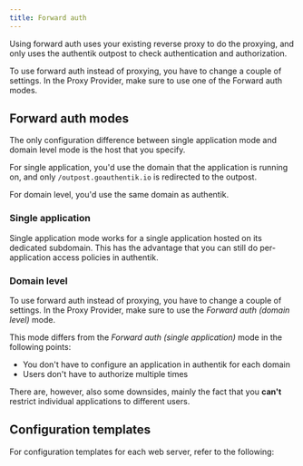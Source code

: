 ```yaml
---
title: Forward auth
---
```


Using forward auth uses your existing reverse proxy to do the proxying, and only uses the authentik outpost to check authentication and authorization.

To use forward auth instead of proxying, you have to change a couple of settings.
In the Proxy Provider, make sure to use one of the Forward auth modes.

## Forward auth modes

The only configuration difference between single application mode and domain level mode is the host that you specify.

For single application, you'd use the domain that the application is running on, and only `/outpost.goauthentik.io` is redirected to the outpost.

For domain level, you'd use the same domain as authentik.

### Single application

Single application mode works for a single application hosted on its dedicated subdomain. This has the advantage that you can still do per-application access policies in authentik.

### Domain level

To use forward auth instead of proxying, you have to change a couple of settings.
In the Proxy Provider, make sure to use the _Forward auth (domain level)_ mode.

This mode differs from the _Forward auth (single application)_ mode in the following points:

-   You don't have to configure an application in authentik for each domain
-   Users don't have to authorize multiple times

There are, however, also some downsides, mainly the fact that you **can't** restrict individual applications to different users.

## Configuration templates

For configuration templates for each web server, refer to the following:


<DocCardList />
